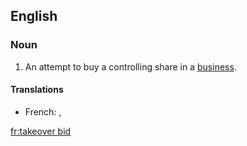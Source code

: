 ==English==

===Noun===
{{en-noun|head=[[takeover]] [[bid]]}}

# {{lb|en|British}} An attempt to buy a controlling share in a [[business]].

====Translations====
{{trans-top|attempt to buy a controlling share in a business}}
* French: {{t+|fr|offre publique d'achat|f}}, {{t+|fr|OPA|f}}
{{trans-mid}}
{{trans-bottom}}

[[fr:takeover bid]]